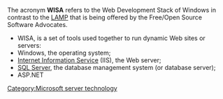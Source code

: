 {{Unreferenced}} {{linkless-date|July 2006}}

The acronym '''WISA''' refers to the Web Development Stack of Windows in contrast to the [[LAMP (software bundle)|LAMP]] that is being offered by the Free/Open Source Software Advocates.

*WISA, is a set of tools used together to run dynamic Web sites or servers:
*Windows, the operating system;
*[[Internet Information Service]] (IIS), the Web server;
*[[SQL Server]], the database management system (or database server);
* ASP.NET

[[Category:Microsoft server technology]]